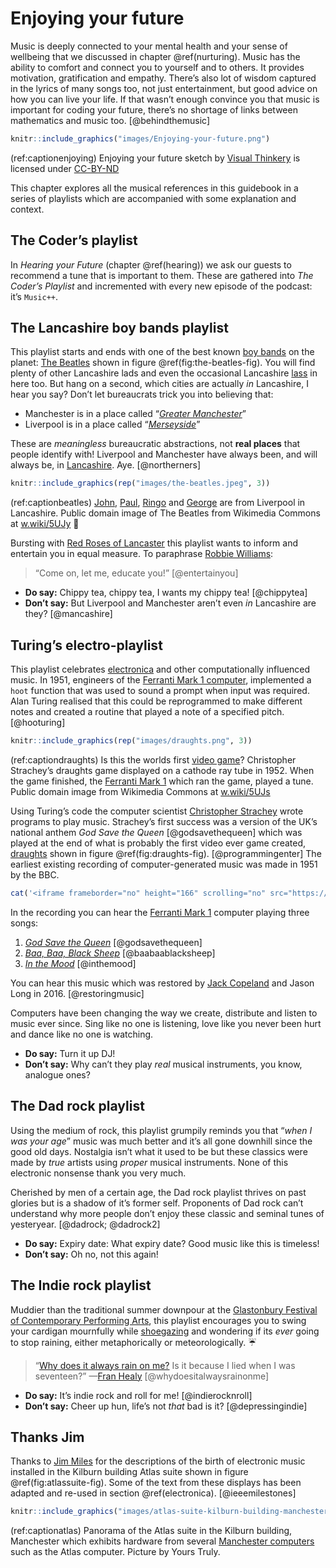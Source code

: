 # Enjoying your future {#enjoying}
Music is deeply connected to your mental health and your sense of wellbeing that we discussed in chapter \@ref(nurturing). Music has the ability to comfort and connect you to yourself and to others. It provides motivation, gratification and empathy. There's also lot of wisdom captured in the lyrics of many songs too, not just entertainment, but good advice on how you can live your life. If that wasn't enough convince you that music is important for coding your future, there's no shortage of links between mathematics and music too. [@behindthemusic]

```r
knitr::include_graphics("images/Enjoying-your-future.png")
```
(ref:captionenjoying) Enjoying your future sketch by [Visual Thinkery](https://visualthinkery.com/) is licensed under [CC-BY-ND](https://creativecommons.org/licenses/by-nd/4.0/)

This chapter explores all the musical references in this guidebook in a series of playlists which are accompanied with some explanation and context.

## The Coder’s playlist {#coders}
In *Hearing your Future* (chapter \@ref(hearing)) we ask our guests to recommend a tune that is important to them. These are gathered into *The Coder’s Playlist* and incremented with every new episode of the podcast: it's `Music++`.

## The Lancashire boy bands playlist {#lancs}
This playlist starts and ends with one of the best known [boy bands](https://en.wikipedia.org/wiki/Boy_band) on the planet: [The Beatles](https://en.wikipedia.org/wiki/The_Beatles) shown in figure \@ref(fig:the-beatles-fig). You will find plenty of other Lancashire lads and even the occasional Lancashire [lass](https://en.wikipedia.org/wiki/Lass) in here too. But hang on a second, which cities are actually *in* Lancashire, I hear you say? Don't let bureaucrats trick you into believing that:

* Manchester is in a place called “*[Greater Manchester](https://en.wikipedia.org/wiki/Greater_Manchester)*”
* Liverpool is in a place called “*[Merseyside](https://en.wikipedia.org/wiki/Merseyside)*”

These are *meaningless* bureaucratic abstractions, not **real places** that people identify with! Liverpool and Manchester have always been, and will always be, in [Lancashire](https://en.wikipedia.org/wiki/Lancashire). Aye. [@northerners]

```r
knitr::include_graphics(rep("images/the-beatles.jpeg", 3))
```

(ref:captionbeatles) [John](https://en.wikipedia.org/wiki/John_Lennon), [Paul](https://en.wikipedia.org/wiki/Paul_McCartney), [Ringo](https://en.wikipedia.org/wiki/Ringo_Starr) and [George](https://en.wikipedia.org/wiki/George_Harrison) are from Liverpool in Lancashire. Public domain image of The Beatles from Wikimedia Commons at [w.wiki/5UJy](https://w.wiki/5UJy) 🌹

Bursting with [Red Roses of Lancaster](https://en.wikipedia.org/wiki/Red_Rose_of_Lancaster) this playlist wants to inform and entertain you in equal measure. To paraphrase [Robbie Williams](https://en.wikipedia.org/wiki/Robbie_Williams):

> “Come on, let me, educate you!” [@entertainyou]

<!--* The Beatles
* Gerry and the Pacemakers
* Joy Division
* Echo and the Bunnymen
* Take That
* The Stone Roses
* The Fall
* Big in Japan
* Inspiral Carpets
* Lancashire hotpots
* Frankie goes to Hollywood
* Oasis
* The La's
* James
* 808 State
* Dead or Alive
* The Farm
* The Christians
* The Happy Mondays
* The Chemical Brothers
* The Zutons
* The Lightning Seeds -->

::: {.rmdcaution}
* **Do say:** Chippy tea, chippy tea, I wants my chippy tea! [@chippytea]
* **Don't say:** But Liverpool and Manchester aren't even *in* Lancashire are they? [@mancashire]
:::

## Turing's electro-playlist {#electronica}
This playlist celebrates [electronica](https://en.wikipedia.org/wiki/Electronica) and other computationally influenced music. In 1951, engineers of the [Ferranti Mark 1 computer](https://en.wikipedia.org/wiki/Ferranti_Mark_1), implemented a `hoot` function that was used to sound a prompt when input was required. Alan Turing realised that this could be reprogrammed to make different notes and created a routine that played a note of a specified pitch. [@hooturing]

```r
knitr::include_graphics(rep("images/draughts.png", 3))
```

(ref:captiondraughts) Is this the worlds first [video game](https://en.wikipedia.org/wiki/Video_game)? Christopher Strachey's draughts game displayed on a cathode ray tube in 1952. When the game finished, the [Ferranti Mark 1](https://en.wikipedia.org/wiki/Ferranti_Mark_1) which ran the game, played a tune. Public domain image from Wikimedia Commons at [w.wiki/5UJs](https://w.wiki/5UJs)

Using Turing's code the computer scientist [Christopher Strachey](https://en.wikipedia.org/wiki/Christopher_Strachey) wrote programs to play music. Strachey's first success was a version of the UK's national anthem *God Save the Queen* [@godsavethequeen] which was played at the end of what is probably the first video ever game created, [draughts](https://en.wikipedia.org/wiki/Checkers) shown in figure \@ref(fig:draughts-fig). [@programmingenter] The earliest existing recording of computer-generated music was made in 1951 by the BBC.

```r
cat('<iframe frameborder="no" height="166" scrolling="no" src="https://w.soundcloud.com/player/?url=https%3A//api.soundcloud.com/tracks/286040117&amp;color=ff5500&amp;auto_play=false&amp;hide_related=false&amp;show_comments=true&amp;show_user=true&amp;show_reposts=false" width="100%"></iframe>')
```

In the recording you can hear the [Ferranti Mark 1](https://en.wikipedia.org/wiki/Ferranti_Mark_1) computer playing three songs:

1. *[God Save the Queen](https://en.wikipedia.org/wiki/God_Save_the_Queen)* [@godsavethequeen]
1. *[Baa, Baa, Black Sheep](https://en.wikipedia.org/wiki/Baa,_Baa,_Black_Sheep)* [@baabaablacksheep]
1. *[In the Mood](https://en.wikipedia.org/wiki/In_the_Mood)* [@inthemood]

You can hear this music which was restored by [Jack Copeland](https://en.wikipedia.org/wiki/Jack_Copeland) and Jason Long in 2016. [@restoringmusic]

Computers have been changing the way we create, distribute and listen to music ever since. Sing like no one is listening, love like you never been hurt and dance like no one is watching.

::: {.rmdcaution}
* **Do say:** Turn it up DJ!
* **Don't say:** Why can't they play *real* musical instruments, you know, analogue ones?
:::
## The Dad rock playlist {#dadrock}
Using the medium of rock, this playlist grumpily reminds you that “*when I was your age*” music was much better and it's all gone downhill since the good old days. Nostalgia isn't what it used to be but these classics were made by *true* artists using *proper* musical instruments. None of this electronic nonsense thank you very much.

Cherished by men of a certain age, the Dad rock playlist thrives on past glories but is a shadow of it's former self. Proponents of Dad rock can't understand why more people don't enjoy these classic and seminal tunes of yesteryear. [@dadrock; @dadrock2]

::: {.rmdcaution}
* **Do say:** Expiry date: What expiry date? Good music like this is timeless!
* **Don't say:** Oh no, not this again!
:::

## The Indie rock playlist {#indie}
Muddier than the traditional summer downpour at the [Glastonbury Festival of Contemporary Performing Arts](https://en.wikipedia.org/wiki/Glastonbury_Festival), this playlist encourages you to swing your cardigan mournfully while [shoegazing](https://en.wikipedia.org/wiki/Shoegaze) and wondering if its *ever* going to stop raining, either metaphorically or meteorologically. ☔️

> “[Why does it always rain on me?](https://en.wikipedia.org/wiki/Why_Does_It_Always_Rain_on_Me%3F) Is it because I lied when I was seventeen?” —[Fran Healy](https://en.wikipedia.org/wiki/Fran_Healy_(musician)) [@whydoesitalwaysrainonme]

::: {.rmdcaution}
* **Do say:** It's indie rock and roll for me! [@indierocknroll]
* **Don't say:** Cheer up hun, life's not *that* bad is it? [@depressingindie]
:::

## Thanks Jim {#jimusic}
Thanks to [Jim Miles](https://en.wikipedia.org/wiki/James_John_Miles) for the descriptions of the birth of electronic music installed in the Kilburn building Atlas suite shown in figure \@ref(fig:atlassuite-fig). Some of the text from these displays has been adapted and re-used in section \@ref(electronica). [@ieeemilestones]

```r
knitr::include_graphics("images/atlas-suite-kilburn-building-manchester.jpeg")
```
(ref:captionatlas) Panorama of the Atlas suite in the Kilburn building, Manchester which exhibits hardware from several [Manchester computers](https://en.wikipedia.org/wiki/Manchester_computers) such as the Atlas computer. Picture by Yours Truly.
